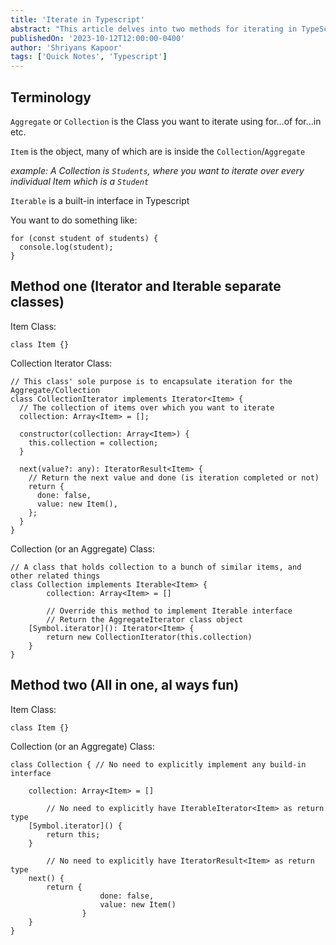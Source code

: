```yaml
---
title: 'Iterate in Typescript'
abstract: "This article delves into two methods for iterating in TypeScript, focusing on collections or aggregates of items. The first method involves separate classes for items and iterators, encapsulating the iteration process. The second method, a more concise approach, combines item and collection logic into one class, making it a straightforward and engaging experience. Gain insights into TypeScript's iteration capabilities and choose the method that suits your needs."
publishedOn: '2023-10-12T12:00:00-0400'
author: 'Shriyans Kapoor'
tags: ['Quick Notes', 'Typescript']
---
```


## Terminology

`Aggregate` or `Collection` is the Class you want to iterate using for…of for…in etc.

`Item` is the object, many of which are is inside the `Collection`/`Aggregate`

_example: A Collection is `Students`, where you want to iterate over every individual Item which is a `Student`_

`Iterable` is a built-in interface in Typescript

You want to do something like:

```tsx
for (const student of students) {
  console.log(student);
}
```

## Method one (Iterator and Iterable separate classes)

Item Class:

```tsx
class Item {}
```

Collection Iterator Class:

```tsx
// This class' sole purpose is to encapsulate iteration for the Aggregate/Collection
class CollectionIterator implements Iterator<Item> {
  // The collection of items over which you want to iterate
  collection: Array<Item> = [];

  constructor(collection: Array<Item>) {
    this.collection = collection;
  }

  next(value?: any): IteratorResult<Item> {
    // Return the next value and done (is iteration completed or not)
    return {
      done: false,
      value: new Item(),
    };
  }
}
```

Collection (or an Aggregate) Class:

```tsx
// A class that holds collection to a bunch of similar items, and other related things
class Collection implements Iterable<Item> {
		collection: Array<Item> = []

		// Override this method to implement Iterable interface
		// Return the AggregateIterator class object
    [Symbol.iterator](): Iterator<Item> {
        return new CollectionIterator(this.collection)
    }
}
```

## Method two (All in one, al ways fun)

Item Class:

```tsx
class Item {}
```

Collection (or an Aggregate) Class:

```tsx
class Collection { // No need to explicitly implement any build-in interface

    collection: Array<Item> = []

		// No need to explicitly have IterableIterator<Item> as return type
    [Symbol.iterator]() {
        return this;
    }

		// No need to explicitly have IteratorResult<Item> as return type
    next() {
        return {
					done: false,
					value: new Item()
				}
    }
}
```

